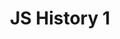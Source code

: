 ---
type: Lesson
title: "JS History 1"
xp: 10
description: "Learn the history of JavaScript"
activities: ["js_basic0-1", "js_basic0-2", "js_basic0-3"]
---
